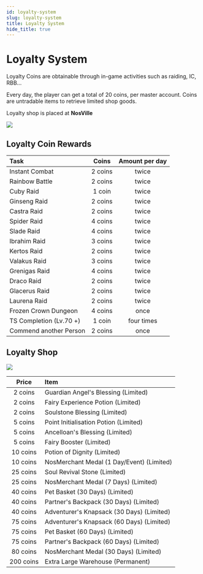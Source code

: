 ```yaml
---
id: loyalty-system
slug: loyalty-system
title: Loyalty System
hide_title: true
---
```



# Loyalty System  

Loyalty Coins are obtainable through in-game activities such as raiding, IC, RBB... 

Every day, the player can get a total of 20 coins, per master account.
Coins are untradable items to retrieve limited shop goods.

Loyalty shop is placed at **NosVille**

![](/img/custom-features/loyalty/npc-position.jpg)

## Loyalty Coin Rewards

| Task | Coins | Amount per day |
|:--|:-:|:-:|
| Instant Combat | 2 coins | twice |
| Rainbow Battle | 2 coins | twice |
| Cuby Raid | 1 coin | twice |
| Ginseng Raid | 2 coins | twice |
| Castra Raid | 2 coins | twice |
| Spider Raid | 4 coins | twice |
| Slade Raid | 4 coins | twice |
| Ibrahim Raid | 3 coins | twice |
| Kertos Raid | 2 coins | twice |
| Valakus Raid | 3 coins | twice |
| Grenigas Raid | 4 coins | twice |
| Draco Raid | 2 coins | twice |
| Glacerus Raid | 2 coins | twice |
| Laurena Raid | 2 coins | twice |
| Frozen Crown Dungeon | 4 coins | once |
| TS Completion (Lv.70 +) | 1 coin | four times |
| Commend another Person | 2 coins | once |

## Loyalty Shop



![](/img/custom-features/loyalty/shop.jpg)

| Price | Item |
|:-:|:--|
| 2 coins | <ItemIcon iconId="10120"/> Guardian Angel's Blessing (Limited) |
| 2 coins | <ItemIcon iconId="2621"/> Fairy Experience Potion (Limited) |
| 2 coins | <ItemIcon iconId="1362"/> Soulstone Blessing (Limited) |
| 5 coins | <ItemIcon iconId="1366"/> Point Initialisation Potion (Limited) |
| 5 coins | <ItemIcon iconId="10119"/> Ancelloan's Blessing (Limited) |
| 5 coins | <ItemIcon iconId="1296"/> Fairy Booster (Limited) |
| 10 coins | <ItemIcon iconId="2168"/> Potion of Dignity (Limited) |
| 10 coins | <ItemIcon iconId="1509"/> NosMerchant Medal (1 Day/Event) (Limited) |
| 25 coins | <ItemIcon iconId="1365"/> Soul Revival Stone (Limited) |
| 25 coins | <ItemIcon iconId="1509"/> NosMerchant Medal (7 Days) (Limited) |
| 40 coins | <ItemIcon iconId="1278"/> Pet Basket (30 Days) (Limited) |
| 40 coins | <ItemIcon iconId="1275"/> Partner's Backpack (30 Days) (Limited) |
| 40 coins | <ItemIcon iconId="1272"/> Adventurer's Knapsack (30 Days) (Limited) |
| 75 coins | <ItemIcon iconId="1272"/> Adventurer's Knapsack (60 Days) (Limited) |
| 75 coins | <ItemIcon iconId="1278"/> Pet Basket (60 Days) (Limited) |
| 75 coins | <ItemIcon iconId="1275"/> Partner's Backpack (60 Days) (Limited) |
| 80 coins | <ItemIcon iconId="1508"/> NosMerchant Medal (30 Days) (Limited) |
| 200 coins | <ItemIcon iconId="3112"/> Extra Large Warehouse (Permanent) |